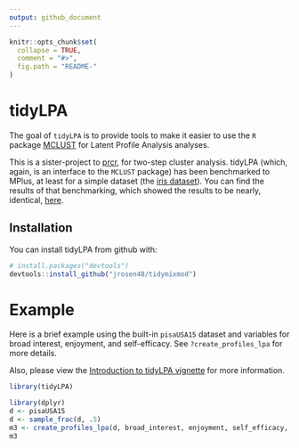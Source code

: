 ```yaml
---
output: github_document
---
```


<!-- README.md is generated from README.Rmd. Please edit that file -->

```r
knitr::opts_chunk$set(
  collapse = TRUE,
  comment = "#>",
  fig.path = "README-"
)
```

# tidyLPA

The goal of `tidyLPA` is to provide tools to make it easier to use the `R` package [MCLUST](http://www.stat.washington.edu/mclust/) for Latent Profile Analysis analyses.

This is a sister-project to [prcr](https://github.com/jrosen48/prcr), for two-step cluster analysis. 
tidyLPA (which, again, is an interface to the `MCLUST` package) has been benchmarked to MPlus, at least for a simple dataset (the [iris dataset](https://en.wikipedia.org/wiki/Iris_flower_data_set)). You can find the results of that benchmarking, which showed the results to be nearly, identical, [here](https://jrosen48.github.io/blog/comparing-mplus-and-mclust-output/). 

## Installation

You can install tidyLPA from github with:

```r
# install.packages("devtools")
devtools::install_github("jrosen48/tidymixmod")
```

# Example

Here is a brief example using the built-in `pisaUSA15` dataset and variables for broad interest, enjoyment, and self-efficacy. See `?create_profiles_lpa` for more details.

Also, please view the [Introduction to tidyLPA vignette](https://jrosen48.github.io/tidyLPA/articles/Introduction_to_tidyLPA.html) for more information.

```r
library(tidyLPA)
```

```r
library(dplyr)
d <- pisaUSA15
d <- sample_frac(d, .5)
m3 <- create_profiles_lpa(d, broad_interest, enjoyment, self_efficacy, n_profiles = 3, model = 2)
m3
```
